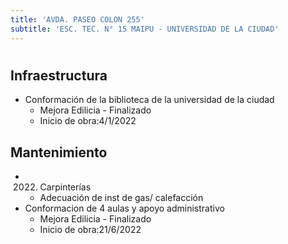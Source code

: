 ```yaml
---
title: 'AVDA. PASEO COLON 255'
subtitle: 'ESC. TEC. N° 15 MAIPU - UNIVERSIDAD DE LA CIUDAD'
---
```


#
## Infraestructura

* Conformación de la biblioteca de la universidad de la ciudad 
    + Mejora Edilicia - Finalizado 
    + Inicio de obra:4/1/2022 



## Mantenimiento

*  (2022) Carpinterías 
    + Adecuación de inst de gas/ calefacción




* Conformacion de 4 aulas y apoyo administrativo 
    + Mejora Edilicia - Finalizado 
    + Inicio de obra:21/6/2022 




